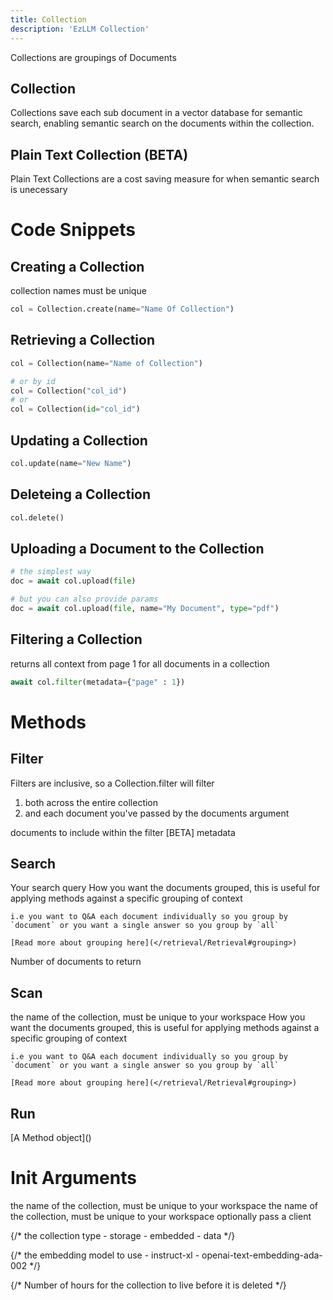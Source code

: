 ```yaml
---
title: Collection
description: 'EzLLM Collection'
---
```


Collections are groupings of Documents

## Collection
Collections save each sub document in a vector database for semantic search, enabling semantic search on the documents within the collection.


## Plain Text Collection (BETA)
Plain Text Collections are a cost saving measure for when semantic search is unecessary



# Code Snippets

## Creating a Collection
collection names must be unique

```py
col = Collection.create(name="Name Of Collection")
```

## Retrieving a Collection
```py
col = Collection(name="Name of Collection")

# or by id
col = Collection("col_id")
# or
col = Collection(id="col_id")
```

## Updating a Collection
```py
col.update(name="New Name")
```

## Deleteing a Collection
```py
col.delete()
```

## Uploading a Document to the Collection
```py
# the simplest way
doc = await col.upload(file)

# but you can also provide params
doc = await col.upload(file, name="My Document", type="pdf")
```

## Filtering a Collection
returns all context from page 1 for all documents in a collection

```py
await col.filter(metadata={"page" : 1})
```

# Methods

## Filter
Filters are inclusive, so a Collection.filter will filter
1. both across the entire collection
2. and each document you've passed by the documents argument

<ParamField path="documents" type="string | Document[]">
    documents to include within the filter
</ParamField>

<ParamField path="metadata" type="MetadataFilter">
    [BETA] metadata
</ParamField>


## Search
<ParamField path="query" type="string">
    Your search query
</ParamField>
<ParamField path="group" type="Literal['document' | 'collection' | 'all']">
    How you want the documents grouped, this is useful for applying methods against a specific grouping of context

    i.e you want to Q&A each document individually so you group by `document` or you want a single answer so you group by `all`

    [Read more about grouping here](</retrieval/Retrieval#grouping>)
</ParamField>
<ParamField path="n_docs" type="int">
    Number of documents to return
</ParamField>

## Scan
<ParamField path="id" type="string">
    the name of the collection, must be unique to your workspace
</ParamField>
<ParamField path="group" type="Literal['document' | 'collection' | 'all']">
    How you want the documents grouped, this is useful for applying methods against a specific grouping of context

    i.e you want to Q&A each document individually so you group by `document` or you want a single answer so you group by `all`

    [Read more about grouping here](</retrieval/Retrieval#grouping>)
</ParamField>

## Run
<ParamField path="method" type="Method">
    [A Method object](</methods/Methods>)
</ParamField>


# Init Arguments
<ParamField path="id" type="string">
    the name of the collection, must be unique to your workspace
</ParamField>
<ParamField path="name" type="string">
    the name of the collection, must be unique to your workspace
</ParamField>
<ParamField path="client" type="Client">
    optionally pass a client
</ParamField>

{/* <ParamField path="type" type="enum" default="storage">
    the collection type
    - storage
    - embedded
    - data
</ParamField> */}

{/* <ParamField query="model" type="enum" default="instruct-xl">
    the embedding model to use
    - instruct-xl
    - openai-text-embedding-ada-002
</ParamField> */}

{/* <ParamField query="ttl" type="enum" default="None">
    Number of hours for the collection to live before it is deleted
</ParamField> */}
